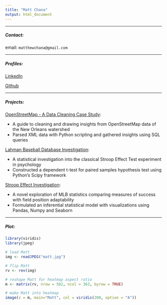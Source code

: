```yaml
---
title: "Matt Chana"
output: html_document
---
```

***  
##### Contact:

email: `matthewchana@gmail.com`

***
##### Profiles:

[LinkedIn](https://www.linkedin.com/in/matthewchana)

[Github](https://github.com/hichana)

***
##### Projects:
[OpenStreetMap - A Data Cleaning Case Study](https://github.com/rancherobeans/udacity/blob/master/P3/PROJECT/OpenStreetMap_CaseStudy.ipynb):

* A guide to cleaning and drawing insights from OpenStreetMap data of the New Orleans watershed
* Parsed XML data with Python scripting and gathered insights using SQL queries

[Lahman Baseball Database Investigation](https://github.com/rancherobeans/udacity/blob/master/P2/inferential_stats_project/P2-Lahman-Baseball-Database-Investigation.ipynb): 

* A statistical investigation into the classical Stroop Effect Test experiment in psychology
* Constructed a dependent t-test for paired samples hypothesis test using Python’s Scipy framework

[Stroop Effect Investigation](https://github.com/rancherobeans/udacity/blob/master/P1/P1-Stroop-Effect-Investigation.ipynb):

* A novel exploration of MLB statistics comparing measures of success with field position adaptability
* Formulated an inferential statistical model with visualizations using Pandas, Numpy and Seaborn


***
##### Plot:
```r
library(viridis)
library(jpeg)
```

```r
# load Matt
img <- readJPEG("matt.jpg")

# flip Matt
rv <- rev(img)

# reshape Matt for heatmap aspect ratio
m <- matrix(rv, nrow = 582, ncol = 363, byrow = TRUE)

# make Matt into heatmap
image(z = m, main="Matt", col = viridis(200, option = "A"))
```


<script>
  (function(i,s,o,g,r,a,m){i['GoogleAnalyticsObject']=r;i[r]=i[r]||function(){
  (i[r].q=i[r].q||[]).push(arguments)},i[r].l=1*new Date();a=s.createElement(o),
  m=s.getElementsByTagName(o)[0];a.async=1;a.src=g;m.parentNode.insertBefore(a,m)
  })(window,document,'script','https://www.google-analytics.com/analytics.js','ga');

  ga('create', 'UA-11851098-7', 'auto');
  ga('send', 'pageview');

</script>